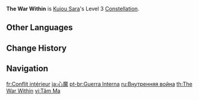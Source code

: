 {{Constellation Infobox
|image       = Constellation The War Within.png
|description = Increases the Level of [[Subjugation: Koukou Sendou]] by 3.<br>Maximum upgrade level is 15.
|level       = 3
|character   = Kujou Sara
|utility1    = Talent Level Increase
|utility2    = Elemental Burst Level Increase
}}
'''The War Within''' is [[Kujou Sara]]'s Level 3 [[Constellation]].

==Other Languages==
{{Other Languages
|en      = The War Within
|zhs     = 心魔
|zhs_rm  = Xīn Mó
|zht     = 心魔
|zht_rm  = Xīn Mó
|zh_tl   = Heart Demon
|ja      = 心魔
|ja_rm   = Shinma{{Assumed}}
|ja_tl   = Heart Demon
|ko      = 심마
|ko_tl   = Devil of Mind
|es      = Conflicto interno
|es_tl   = Internal Conflict
|fr      = Conflit intérieur
|fr_tl   = Internal Conflict
|ru      = Внутренняя война
|ru_tl   = Internal War
|th      = The War Within
|vi      = Tâm Ma
|vi_tl   = 
|de      = Innerer Dämon
|de_tl   = Inner Demon
|id      = The War Within
|pt      = Guerra Interna
|pt_tl   = Internal War
|tr      = İç Çatışma
|tr_tl   = Inner Conflict
|it      = Lotta interiore
|it_tl   = Internal Struggle
}}

==Change History==
{{Change History|2.1}}

==Navigation==
{{Talent Navbox|Kujou Sara}}

[[fr:Conflit intérieur]]
[[ja:心魔]]
[[pt-br:Guerra Interna]]
[[ru:Внутренняя война]]
[[th:The War Within]]
[[vi:Tâm Ma]]